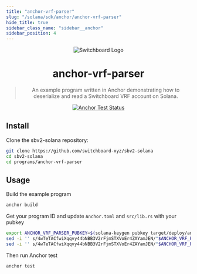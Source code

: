 ```yaml
---
title: "anchor-vrf-parser"
slug: "/solana/sdk/anchor/anchor-vrf-parser"
hide_title: true
sidebar_class_name: "sidebar__anchor"
sidebar_position: 4
---
```


<div align="center">

![Switchboard Logo](https://github.com/switchboard-xyz/sbv2-core/raw/main/website/static/img/icons/switchboard/avatar.png)

# anchor-vrf-parser

> An example program written in Anchor demonstrating how to deserialize and read
> a Switchboard VRF account on Solana.

[![Anchor Test Status](https://github.com/switchboard-xyz/sbv2-solana/actions/workflows/anchor-test.yml/badge.svg)](https://github.com/switchboard-xyz/sbv2-solana/actions/workflows/anchor-test.yml)

</div>

## Install

Clone the sbv2-solana repository:

```bash
git clone https://github.com/switchboard-xyz/sbv2-solana
cd sbv2-solana
cd programs/anchor-vrf-parser
```

## Usage

Build the example program

```bash
anchor build
```

Get your program ID and update `Anchor.toml` and `src/lib.rs` with your pubkey

```bash
export ANCHOR_VRF_PARSER_PUBKEY=$(solana-keygen pubkey target/deploy/anchor_vrf_parser-keypair.json)
sed -i '' s/4wTeTACfwiXqqvy44bNBB3V2rFjmSTXVoEr4ZAYamJEN/"$ANCHOR_VRF_PARSER_PUBKEY"/g Anchor.toml
sed -i '' s/4wTeTACfwiXqqvy44bNBB3V2rFjmSTXVoEr4ZAYamJEN/"$ANCHOR_VRF_PARSER_PUBKEY"/g src/lib.rs
```

Then run Anchor test

```bash
anchor test
```
